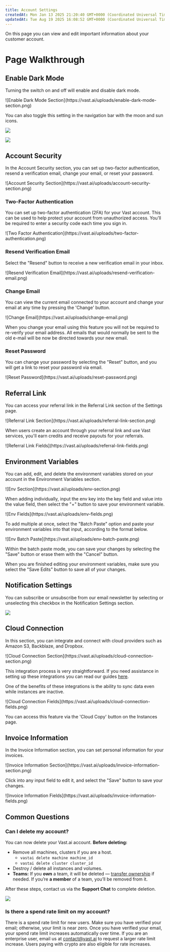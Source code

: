 ```yaml
---
title: Account Settings
createdAt: Mon Jan 13 2025 21:20:40 GMT+0000 (Coordinated Universal Time)
updatedAt: Tue Aug 19 2025 16:08:52 GMT+0000 (Coordinated Universal Time)
---
```


On this page you can view and edit important information about your customer account.

# Page Walkthrough

## Enable Dark Mode

Turning the switch on and off will enable and disable dark mode.

<Frame caption="Enable Dark Mode Section">
![Enable Dark Mode Section](https://vast.ai/uploads/enable-dark-mode-section.png)
</Frame>

You can also toggle this setting in the navigation bar with the moon and sun icons.

![](/images/console-setting.webp)

![](/images/console-setting-2.webp)

## Account Security

In the Account Security section, you can set up two-factor authentication, resend a verification email, change your email, or reset your password.

<Frame caption="Account Security Section">
![Account Security Section](https://vast.ai/uploads/account-security-section.png)
</Frame>

### Two-Factor Authentication

You can set up two-factor authentication (2FA) for your Vast account. This can be used to help protect your account from unauthorized access. You’ll be required to enter a security code each time you sign in.

<Frame caption="Two Factor Authentication">
![Two Factor Authentication](https://vast.ai/uploads/two-factor-authentication.png)
</Frame>

### Resend Verification Email

Select the "Resend" button to receive a new verification email in your inbox.

<Frame caption="Resend Verification Email">
![Resend Verification Email](https://vast.ai/uploads/resend-verification-email.png)
</Frame>

### Change Email

You can view the current email connected to your account and change your email at any time by pressing the 'Change' button.

<Frame caption="Change Email">
![Change Email](https://vast.ai/uploads/change-email.png)
</Frame>

When you change your email using this feature you will not be required to re-verify your email address. All emails that would normally be sent to the old e-mail will be now be directed towards your new email.

### Reset Password

You can change your password by selecting the "Reset" button, and you will get a link to reset your password via email.

<Frame caption="Reset Password">
![Reset Password](https://vast.ai/uploads/reset-password.png)
</Frame>

## Referral Link

You can access your referral link in the Referral Link section of the Settings page.

<Frame caption="Referral Link Section">
![Referral Link Section](https://vast.ai/uploads/referral-link-section.png)
</Frame>

When users create an account through your referral link and use Vast services, you'll earn credits and receive payouts for your referrals.

<Frame caption="Referral Link Fields">
![Referral Link Fields](https://vast.ai/uploads/referral-link-fields.png)
</Frame>

## Environment Variables

You can add, edit, and delete the environment variables stored on your account in the Environment Variables section.

<Frame caption="Env Section">
![Env Section](https://vast.ai/uploads/env-section.png)
</Frame>

When adding individually, input the env key into the key field and value into the value field, then select the "+" button to save your environment variable.

<Frame caption="Env Fields">
![Env Fields](https://vast.ai/uploads/env-fields.png)
</Frame>

To add multiple at once, select the "Batch Paste" option and paste your environment variables into that input, according to the format below.

<Frame caption="Env Batch Paste">
![Env Batch Paste](https://vast.ai/uploads/env-batch-paste.png)
</Frame>

Within the batch paste mode, you can save your changes by selecting the "Save" button or erase them with the "Cancel" button.

When you are finished editing your environment variables, make sure you select the "Save Edits" button to save all of your changes.

## Notification Settings

You can subscribe or unsubscribe from our email newsletter by selecting or unselecting this checkbox in the Notification Settings section.

![](/images/console-setting-3.webp)

## Cloud Connection

In this section, you can integrate and connect with cloud providers such as Amazon S3, Backblaze, and Dropbox.

<Frame caption="Cloud Connection Section">
![Cloud Connection Section](https://vast.ai/uploads/cloud-connection-section.png)
</Frame>

This integration process is very straightforward. If you need assistance in setting up these integrations you can read our guides [here](https://docs.vast.ai/instances/cloud-sync).

One of the benefits of these integrations is the ability to sync data even while instances are inactive.

<Frame caption="Cloud Connection Fields">
![Cloud Connection Fields](https://vast.ai/uploads/cloud-connection-fields.png)
</Frame>

You can access this feature via the 'Cloud Copy' button on the Instances page.

## Invoice Information

In the Invoice Information section, you can set personal information for your invoices.

<Frame caption="Invoice Information Section">
![Invoice Information Section](https://vast.ai/uploads/invoice-information-section.png)
</Frame>

Click into any input field to edit it, and select the "Save" button to save your changes.

<Frame caption="Invoice Information Fields">
![Invoice Information Fields](https://vast.ai/uploads/invoice-information-fields.png)
</Frame>

## Common Questions

### Can I delete my account?

You can now delete your Vast.ai account. **Before deleting:**

- Remove all machines, clusters if you are a host.
  - `vastai delete machine machine_id`
  - `vastai delete cluster cluster_id`
- Destroy / delete all instances and volumes.
- **Teams:** If you **own** a team, it will be deleted — [transfer ownership](https://docs.vast.ai/transfer-team-ownership) if needed. If you’re **a member** of a team, you’ll be removed from it.

After these steps, contact us via the **Support Chat** to complete deletion.

![](/images/console-setting-4.webp)

### Is there a spend rate limit on my account?

There is a spend rate limit for new users. Make sure you have verified your email; otherwise, your limit is near zero.  Once you have verified your email, your spend rate limit increases automatically over time.
If you are an enterprise user, email us at [contact@vast.ai](mailto\:contact@vast.ai) to request a larger rate limit increase.  Users paying with crypto are also eligible for rate increases.
